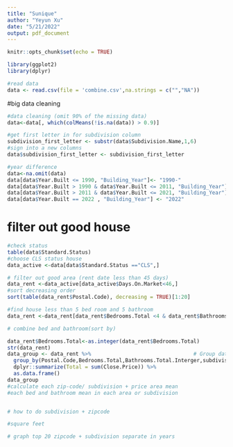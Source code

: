```yaml
---
title: "Sunique"
author: "Yeyun Xu"
date: "5/21/2022"
output: pdf_document
---
```


```r
knitr::opts_chunk$set(echo = TRUE)
```

```r
library(ggplot2)
library(dplyr)
```

```r
#read data
data <- read.csv(file = 'combine.csv',na.strings = c("","NA"))
```

#big data cleaning 
```r
#data cleaning (omit 90% of the missing data)
data<-data[, which(colMeans(!is.na(data)) > 0.9)]

#get first letter in for subdivision column
subdivision_first_letter <- substr(data$Subdivision.Name,1,6)
#sign into a new columns
data$subdivision_first_letter <- subdivision_first_letter

#year difference
data<-na.omit(data)
data[data$Year.Built <= 1990, "Building_Year"]<- "1990-"
data[data$Year.Built > 1990 & data$Year.Built <= 2011, "Building_Year"] <- "1990-2011"
data[data$Year.Built > 2011 & data$Year.Built <= 2021, "Building_Year"] <- "2011-2021"
data[data$Year.Built == 2022 , "Building_Year"] <- "2022"
```

# filter out good house
```r
#check status
table(data$Standard.Status)
#choose CLS status house
data_active <-data[data$Standard.Status =="CLS",]

# filter out good area (rent date less than 45 days)
data_rent <-data_active[data_active$Days.On.Market<46,]
#sort decreasing order
sort(table(data_rent$Postal.Code), decreasing = TRUE)[1:20]
```

```r
#find house less than 5 bed room and 5 bathroom 
data_rent <-data_rent[data_rent$Bedrooms.Total <4 & data_rent$Bathrooms.Total.Interger <4,]

```

```r
# combine bed and bathroom(sort by)

data_rent$Bedrooms.Total<-as.integer(data_rent$Bedrooms.Total)
str(data_rent)
data_group <- data_rent %>%                                 # Group data
  group_by(Postal.Code,Bedrooms.Total,Bathrooms.Total.Interger,subdivision_first_letter) %>%
  dplyr::summarize(Total = sum(Close.Price)) %>% 
  as.data.frame()
data_group
#calculate each zip-code/ subdivision + price area mean
#each bed and bathroom mean in each area or subdivision


```

```r
```

```r
# how to do subdivision + zipcode

#square feet
```

```r
# graph top 20 zipcode + subdivision separate in years

```

